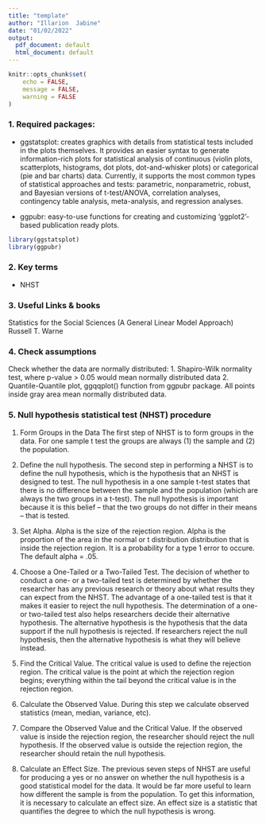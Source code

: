 ---
title: "template"
author: "Illarion  Jabine"
date: "01/02/2022"
output:
  pdf_document: default
  html_document: default
---

```{r setup, include=FALSE}
knitr::opts_chunk$set(
	echo = FALSE,
	message = FALSE,
	warning = FALSE
)
```


### 1. Required packages:


* ggstatsplot: 
creates graphics with details from statistical tests included in the plots themselves. 
It provides an easier syntax to generate information-rich plots for statistical analysis of continuous (violin plots, scatterplots, histograms, dot plots, dot-and-whisker plots) or categorical (pie and bar charts) data. 
Currently, it supports the most common types of statistical approaches and tests: parametric, nonparametric, robust, and Bayesian versions of t-test/ANOVA, correlation analyses, contingency table analysis, meta-analysis, and regression analyses.

* ggpubr:
easy-to-use functions for creating and customizing 'ggplot2'- based publication ready plots.

```{r load libraries, message=FALSE, warning=FALSE}
library(ggstatsplot)
library(ggpubr)
```


### 2. Key terms
 * NHST

### 3. Useful Links & books
Statistics for the Social Sciences (A General Linear Model Approach) Russell T. Warne

### 4. Check assumptions

Check whether the data are normally distributed:
 1. Shapiro-Wilk normality test, where p-value > 0.05 would mean normally distributed data
 2. Quantile-Quantile plot, ggqqplot() function from ggpubr package. All points inside gray area mean normally distributed data.
 
### 5. Null hypothesis statistical test (NHST) procedure

1. Form Groups in the Data
 The first step of NHST is to form groups in the data. For one sample t test the groups are always (1) the sample and (2) the population.

2. Define the null hypothesis.
The second step in performing a NHST is to define the null hypothesis, which is the hypothesis that an NHST is designed to test. The null hypothesis in a one sample t-test states that there is no difference between the sample and the population (which are always the two groups in a t-test). The null
hypothesis is important because it is this belief – that the two groups do not differ in their means –
that is tested.

3. Set Alpha.
Alpha is the size of the rejection region. Alpha is the proportion of the area in the normal or t distribution distribution that is inside the rejection region. It is a probability for a type 1 error to occure. The default alpha = .05.

4. Choose a One-Tailed or a Two-Tailed Test.
The decision of whether to conduct a one- or a two-tailed test is determined by whether the
researcher has any previous research or theory about what results they can expect from the NHST. The advantage of a one-tailed test is that it makes it easier to reject the null hypothesis. 
The determination of a one- or two-tailed test also helps researchers decide their alternative hypothesis. 
The alternative hypothesis is the hypothesis that the data support if the null hypothesis is rejected. If researchers reject the null hypothesis, then the alternative hypothesis is what they will believe instead.

5. Find the Critical Value.
The critical value is used to define the rejection region.
The critical value is the point at which the rejection region begins; everything within the tail beyond the critical value is in the rejection region.

6. Calculate the Observed Value.
During this step we calculate observed statistics (mean, median, variance, etc).

7. Compare the Observed Value and the Critical Value.
If the observed value is inside the rejection region, the researcher should reject the null hypothesis. 
If the observed value is outside the rejection region, the researcher should retain the null hypothesis.

8. Calculate an Effect Size.
The previous seven steps of NHST are useful for producing a yes or no answer on whether the null hypothesis is a good statistical model for the data.
It would be far more useful to learn how different the sample is from the population. To get this information, it is necessary to calculate an effect size.
An effect size is a statistic that quantifies the degree to which the null hypothesis is wrong.